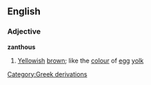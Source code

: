 ==English==
===Adjective===
'''zanthous'''
#[[Yellow]]ish [[brown]]; like the [[colour]] of [[egg]] [[yolk]]
[[Category:Greek derivations]]